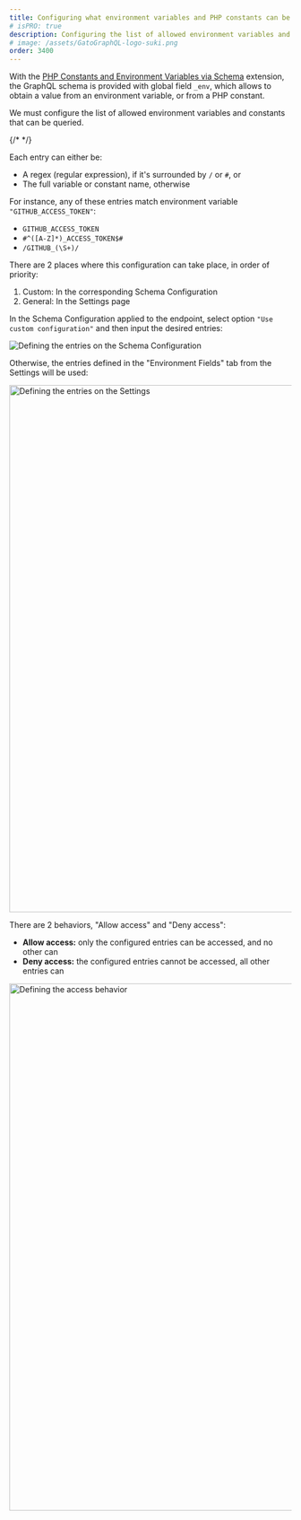 ```yaml
---
title: Configuring what environment variables and PHP constants can be queried
# isPRO: true
description: Configuring the list of allowed environment variables and PHP constants that can be queried via global field '_env' of the GraphQL schema.
# image: /assets/GatoGraphQL-logo-suki.png
order: 3400
---
```


With the [PHP Constants and Environment Variables via Schema](/extensions-reference/php-constants-and-environment-variables-via-schema/) extension, the GraphQL schema is provided with global field `_env`, which allows to obtain a value from an environment variable, or from a PHP constant.

We must configure the list of allowed environment variables and constants that can be queried.

{/* <!-- By default, this list is initially empty. (Unless the unsafe default settings to [build static sites](/guides/config/building-static-sites) are enabled, in which case any name is allowed by default.) --> */}

Each entry can either be:

- A regex (regular expression), if it's surrounded by `/` or `#`, or
- The full variable or constant name, otherwise

For instance, any of these entries match environment variable `"GITHUB_ACCESS_TOKEN"`:

- `GITHUB_ACCESS_TOKEN`
- `#^([A-Z]*)_ACCESS_TOKEN$#`
- `/GITHUB_(\S+)/`

There are 2 places where this configuration can take place, in order of priority:

1. Custom: In the corresponding Schema Configuration
2. General: In the Settings page

In the Schema Configuration applied to the endpoint, select option `"Use custom configuration"` and then input the desired entries:

![Defining the entries on the Schema Configuration](/assets/guides/upstream-pro/environment-fields-schema-configuration-entries.png "Defining the entries on the Schema Configuration")

Otherwise, the entries defined in the "Environment Fields" tab from the Settings will be used:

<Image
  src="/assets/guides/upstream-pro/environment-fields-settings-entries.png"
  width="1024"
  height="940"
  alt="Defining the entries on the Settings"
  caption="Defining the entries on the Settings"
/>

There are 2 behaviors, "Allow access" and "Deny access":

- **Allow access:** only the configured entries can be accessed, and no other can
- **Deny access:** the configured entries cannot be accessed, all other entries can

<Image
  src="/assets/guides/upstream-pro/environment-fields-settings-behavior.png"
  width="1024"
  height="940"
  alt="Defining the access behavior"
  caption="Defining the access behavior"
/>